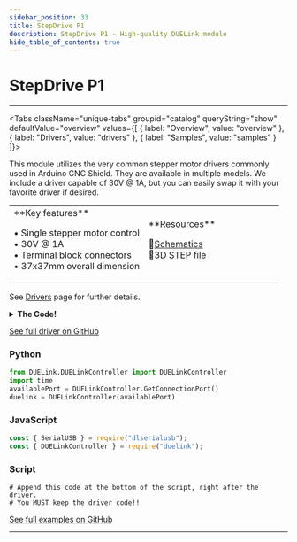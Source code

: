 ```yaml
---
sidebar_position: 33
title: StepDrive P1
description: StepDrive P1 - High-quality DUELink module
hide_table_of_contents: true
---
```



# StepDrive P1

<ImageSection 
  product="acstepdrivep1-a"
  tagline="Single Stepper Motor Driver"
/>

---

<Tabs className="unique-tabs" groupid="catalog" queryString="show" defaultValue="overview"
  values={[
    {
        label: "Overview",
        value: "overview"
    },
    {
        label: "Drivers",
        value: "drivers"
    },
    {
        label: "Samples",
        value: "samples"
    }
]}>

<TabItem value="overview">

This module utilizes the very common stepper motor drivers commonly used in Arduino CNC Shield. They are available in multiple models. We include a driver capable of 30V @ 1A, but you can easily swap it with your favorite driver if desired.

<table><td width='50%'>
**Key features**

• Single stepper motor control<br/>
• 30V @ 1A<br/>
• Terminal block connectors<br/>
• 37x37mm overall dimension<br/>

</td><td width='50%'>
**Resources**
 
📄[Schematics](/sch/gdl-acstepdrivep1-a.pdf)<br/>
🔩[3D STEP file](/3d/gdl-acstepdrivep1-a.step)<br/>
</td></table>

</TabItem>

<TabItem value="drivers">

See [Drivers](/docs/engine/drivers) page for further details.

<details>
<summary><strong>The Code!</strong></summary>

**StepDrive P1 Driver**

```text
##### Driver Code Starts Here ###

##### User Code Starts Here #####
```

</details>

[See full driver on GitHub](https://github.com/ghi-electronics/duelink-website/tree/main/static/code/drivers)

</TabItem>

<TabItem value="samples">

### Python

```python
from DUELink.DUELinkController import DUELinkController
import time
availablePort = DUELinkController.GetConnectionPort()
duelink = DUELinkController(availablePort)
```

### JavaScript

```javascript
const { SerialUSB } = require("dlserialusb");
const { DUELinkController } = require("duelink");
```

### Script

```text
# Append this code at the bottom of the script, right after the driver.
# You MUST keep the driver code!!
```

[See full examples on GitHub](https://github.com/ghi-electronics/duelink-website/tree/main/static/code/samples)

</TabItem>

</Tabs>

---

<OrderSection
    product="DUELink StepDrive P1"
    partnumber="GDL-ACSTEPDRIVEP1-A"
    price="$0.00"
/>
